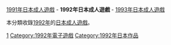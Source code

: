 {{Adultgame-YearCat}}
[[:Category:1991年日本成人遊戲|1991年日本成人遊戲]] - '''1992年日本成人遊戲''' - [[:Category:1993年日本成人遊戲|1993年日本成人遊戲]]

本分類收錄[[1992年|1992年]]的[[日本成人遊戲|日本成人遊戲]]。

[[Category:各年日本成人遊戲|1]]
[[Category:1992年電子遊戲|Category:1992年電子遊戲]]
[[Category:1992年日本作品|Category:1992年日本作品]]